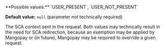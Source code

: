 <ResponseField name="ScaContext" type="string | null">
**Possible values:** `USER_PRESENT`, `USER_NOT_PRESENT`

**Default value:** `null` (parameter not technically required)

The SCA context sent in the request. Both values may technically result in the need for SCA redirection, because an exemption may be applied by Mangopay or (in future), Mangopay may be required to override a given request.
</ResponseField>